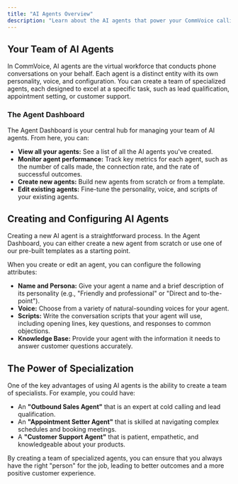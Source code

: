 ```yaml
---
title: "AI Agents Overview"
description: "Learn about the AI agents that power your CommVoice calling campaigns and how to manage them."
---
```


## Your Team of AI Agents

In CommVoice, AI agents are the virtual workforce that conducts phone conversations on your behalf. Each agent is a distinct entity with its own personality, voice, and configuration. You can create a team of specialized agents, each designed to excel at a specific task, such as lead qualification, appointment setting, or customer support.

### The Agent Dashboard

The Agent Dashboard is your central hub for managing your team of AI agents. From here, you can:

*   **View all your agents:** See a list of all the AI agents you've created.
*   **Monitor agent performance:** Track key metrics for each agent, such as the number of calls made, the connection rate, and the rate of successful outcomes.
*   **Create new agents:**  Build new agents from scratch or from a template.
*   **Edit existing agents:**  Fine-tune the personality, voice, and scripts of your existing agents.

## Creating and Configuring AI Agents

Creating a new AI agent is a straightforward process. In the Agent Dashboard, you can either create a new agent from scratch or use one of our pre-built templates as a starting point.

When you create or edit an agent, you can configure the following attributes:

*   **Name and Persona:** Give your agent a name and a brief description of its personality (e.g., "Friendly and professional" or "Direct and to-the-point").
*   **Voice:** Choose from a variety of natural-sounding voices for your agent.
*   **Scripts:**  Write the conversation scripts that your agent will use, including opening lines, key questions, and responses to common objections.
*   **Knowledge Base:**  Provide your agent with the information it needs to answer customer questions accurately.

## The Power of Specialization

One of the key advantages of using AI agents is the ability to create a team of specialists. For example, you could have:

*   An **"Outbound Sales Agent"** that is an expert at cold calling and lead qualification.
*   An **"Appointment Setter Agent"** that is skilled at navigating complex schedules and booking meetings.
*   A **"Customer Support Agent"** that is patient, empathetic, and knowledgeable about your products.

By creating a team of specialized agents, you can ensure that you always have the right "person" for the job, leading to better outcomes and a more positive customer experience. 